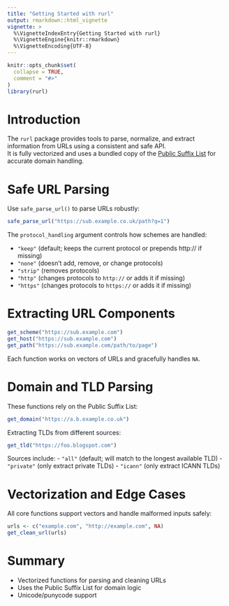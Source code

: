 ```yaml
---
title: "Getting Started with rurl"
output: rmarkdown::html_vignette
vignette: >
  %\VignetteIndexEntry{Getting Started with rurl}
  %\VignetteEngine{knitr::rmarkdown}
  %\VignetteEncoding{UTF-8}
---
```


```r
knitr::opts_chunk$set(
  collapse = TRUE,
  comment = "#>"
)
library(rurl)
```

# Introduction

The `rurl` package provides tools to parse, normalize, and extract information
from URLs using a consistent and safe API.  
It is fully vectorized and uses a bundled copy of the
[Public Suffix List](https://publicsuffix.org) for accurate domain handling.

# Safe URL Parsing

Use `safe_parse_url()` to parse URLs robustly:

```r
safe_parse_url("https://sub.example.co.uk/path?q=1")
```

The `protocol_handling` argument controls how schemes are handled:

- `"keep"` (default; keeps the current protocol or prepends http:// if missing)
- `"none"` (doesn't add, remove, or change protocols)
- `"strip"` (removes protocols)
- `"http"` (changes protocols to `http://` or adds it if missing)
- `"https"` (changes protocols to `https://` or adds it if missing)

# Extracting URL Components

```r
get_scheme("https://sub.example.com")
get_host("https://sub.example.com")
get_path("https://sub.example.com/path/to/page")
```

Each function works on vectors of URLs and gracefully handles `NA`.

# Domain and TLD Parsing

These functions rely on the Public Suffix List:

```r
get_domain("https://a.b.example.co.uk")
```

Extracting TLDs from different sources:

```r
get_tld("https://foo.blogspot.com")
```

Sources include:
- `"all"` (default; will match to the longest available TLD)
- `"private"` (only extract private TLDs)
- `"icann"` (only extract ICANN TLDs)

# Vectorization and Edge Cases

All core functions support vectors and handle malformed inputs safely:

```r
urls <- c("example.com", "http://example.com", NA)
get_clean_url(urls)
```

# Summary

- Vectorized functions for parsing and cleaning URLs
- Uses the Public Suffix List for domain logic
- Unicode/punycode support
